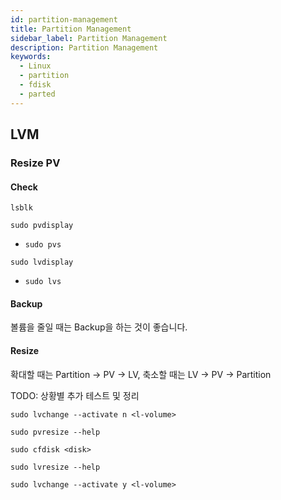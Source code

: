 ```yaml
---
id: partition-management
title: Partition Management
sidebar_label: Partition Management
description: Partition Management
keywords:
  - Linux
  - partition
  - fdisk
  - parted
---
```


## LVM

### Resize PV

#### Check

```shell
lsblk
```

```shell
sudo pvdisplay
```

- `sudo pvs`

```shell
sudo lvdisplay
```

- `sudo lvs`

#### Backup

볼륨을 줄일 때는 Backup을 하는 것이 좋습니다.

#### Resize

확대할 때는 Partition -> PV -> LV, 축소할 때는 LV -> PV -> Partition

TODO: 상황별 추가 테스트 및 정리

```shell
sudo lvchange --activate n <l-volume>
```

```shell
sudo pvresize --help
```

```shell
sudo cfdisk <disk>
```

```shell
sudo lvresize --help
```

```shell
sudo lvchange --activate y <l-volume>
```
